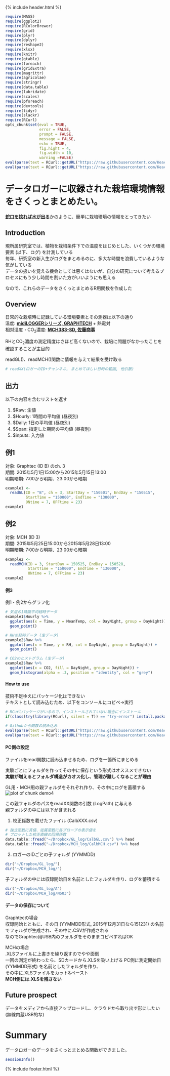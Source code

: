 {% include header.html %}

```r
require(MASS)
require(ggplot2)
require(RColorBrewer) 
require(grid)
require(plyr)
require(dplyr)
require(reshape2)
require(xlsx)
require(knitr)
require(gtable)
require(foreach)
require(gridExtra)
require(magrittr)
require(agricolae)
require(stringr)
require(data.table)
require(lubridate)
require(scales)
require(pforeach)
require(devtools)
require(tidyr)
require(slackr)
require(RCurl)
opts_chunk$set(eval = TRUE,
               error = FALSE,
               prompt = FALSE,
               message = FALSE,
               echo = TRUE,
               fig.hight = 4,
               fig.width = 10,
               warning =FALSE)
eval(parse(text = RCurl::getURL("https://raw.githubusercontent.com/KeachMurakami/Sources/master/Graphtech.R", ssl.verifypeer = FALSE)))
eval(parse(text = RCurl::getURL("https://raw.githubusercontent.com/KeachMurakami/Sources/master/MCH.R", ssl.verifypeer = FALSE)))
```

# データロガーに収録された栽培環境情報をさくっとまとめたい。  

[**蛇口を捻れば水が出る**](https://github.com/dichika/jaguchi)かのように、簡単に栽培環境の情報をとってきたい  


## Introduction
現所属研究室では、植物を栽培条件下での温度をはじめとした、いくつかの環境要素 (以下、ログ) を計測している  
毎年、研究室の新入生がログをまとめるのに、多大な時間を浪費しているような気がしている  
データの扱いを覚える機会としては悪くはないが、自分の研究について考えるプロセスにもう少し時間を割いた方がいいようにも思える  

なので、これらのデータをさくっとまとめるR用関数を作成した  


## Overview

日常的な栽培時に記録している環境要素とその測器は以下の通り  
温度: [**midiLOGGERシリーズ, GRAPHTECH**](http://www.graphtec.co.jp/site_instrument/instrument/gl220/) + 熱電対  
相対湿度・CO<sub>2</sub>濃度: [**MCH383-SD, 佐藤商事**](http://www.ureruzo.com/gas/CO2mch.htm)

RHとCO<sub>2</sub>濃度の測定精度はさほど高くないので、栽培に問題がなかったことを確認することが主目的  

readGL()、readMCH()関数に情報を与えて結果を受け取る  

```r
# readXX(ロガーのID+チャンネル, まとめてほしい日時の範囲, 他引数)
```

## 出力
以下の内容を含むリストを返す  

1. $Raw: 生値
2. $Hourly: 1時間の平均値 (昼夜別)  
3. $Daily: 1日の平均値 (昼夜別)  
4. $Span: 指定した期間の平均値 (昼夜別)  
5. $inputs: 入力値

## 例1
対象: Graphtec (ID B) のch. 3  
期間: 2015年5月1日15:00から2015年5月15日13:00  
明期暗期: 7:00から明期、23:00から暗期  
```r
example1 <-
  readGL(ID = "B", ch = 3, StartDay = "150501", EndDay = "150515",
         StartTime = "150000", EndTime = "130000",
         ONtime = 7, OFFtime = 23)
example1
```


## 例2
対象: MCH (ID 3)  
期間: 2015年5月25日15:00から2015年5月28日13:00  
明期暗期: 7:00から明期、23:00から暗期  
```r
example2 <-
  readMCH(ID = 3, StartDay = 150525, EndDay = 150528,
          StartTime = "150000", EndTime = "130000",
          ONtime = 7, OFFtime = 23)
example2
```


#### 例3
例1・例2からグラフ化  
```r
# 気温の1時間平均経時データ  
example1$Hourly %>%  
  ggplot(aes(x = Time, y = MeanTemp, col = DayNight, group = DayNight)) +  
  geom_point()

# RHの経時データ (生データ)  
example2$Raw %>%  
  ggplot(aes(x = Time, y = RH, col = DayNight, group = DayNight)) +  
  geom_point()

# CO2のヒストグラム (生データ)  
example2$Raw %>%  
  ggplot(aes(x = CO2, fill = DayNight, group = DayNight)) +  
  geom_histogram(alpha = .3, position = "identity", col = "grey")
```

#### How to use  

技術不足ゆえにパッケージ化はできない  
テキストとして読み込むため、以下をコンソールにコピペ→実行  
```r
# RCurlパッケージがいるので、インストールされていない場合にインストール
if(class(try(library(RCurl), silent = T)) == "try-error") install.packages("RCurl")

# Githubから関数の読み込み
eval(parse(text = RCurl::getURL("https://raw.githubusercontent.com/KeachMurakami/Sources/master/Graphtech.R", ssl.verifypeer = FALSE)))
eval(parse(text = RCurl::getURL("https://raw.githubusercontent.com/KeachMurakami/Sources/master/MCH.R", ssl.verifypeer = FALSE)))
```

#### PC側の設定
ファイルをread関数に読み込ませるため、ログを一箇所にまとめる  

実験ごとにフォルダを作ってその中に保存という形式はオススメできない   
<b>実験が増えるとフォルダ構造がカオス化し、管理が難しくなることが理由</b>  

GL用・MCH用の親フォルダをそれぞれ作り、その中にログを蓄積する  
![plot of chunk demo4](/figure/source/2016-01-31-LoggingEnvironment/fig4.svg)


この親フォルダのパスをreadXX関数の引数 (LogPath) に与える  
親フォルダの中には以下が含まれる  

1. 校正係数を載せたファイル (CalbXXX.csv)  
```r
# 独立変数に真値、従属変数に各プローブの表示値を
# プロットした校正直線の回帰係数
data.table::fread("~/Dropbox/GL_log/CalbGL.csv") %>% head
data.table::fread("~/Dropbox/MCH_log/CalbMCH.csv") %>% head
```
2. ロガーのIDごとの子フォルダ (YYMMDD)  
```r
dir("~/Dropbox/GL_log/")
dir("~/Dropbox/MCH_log/")
```
子フォルダの中には収録開始日を名前としたフォルダを作り、ログを蓄積する  
```r
dir("~/Dropbox/GL_log/A")
dir("~/Dropbox/MCH_log/No03")
```

#### データの保存について  
Graphtecの場合  
収録開始とともに、その日 (YYMMDD形式, 2015年12月31日なら151231) の名前でフォルダが生成され、その中に.CSVが作成される  
なのでGraphtec用USB内のフォルダをそのままコピペすればOK  
  
MCHの場合  
.XLSファイルに上書きを繰り返すのでやや面倒  
一回の測定が終わったら、SDカードから.XLSを吸い上げる 
PC側に測定開始日 (YYMMDD形式) を名前としたフォルダを作り、  
その中に.XLSファイルをカット&ペースト  
<b>MCH側には.XLSを残さない</b> 

## Future prospect  
データをメディアから直接アップロードし、クラウドから取り出す形にしたい (無線内蔵USB的な)   

# Summary
データロガーのデータをさくっとまとめる関数ができました。  
```r
sessionInfo()
```

{% include footer.html %}
